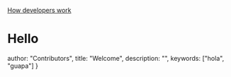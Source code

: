 
<a href="./how-developers-work">How developers work</a>

# Hello

  author: "Contributors",
  title: "Welcome",
  description: "",
  keywords: ["hola", "guapa"]
}
